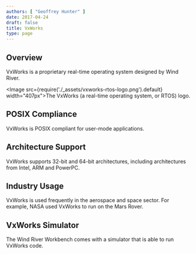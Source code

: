 ```yaml
---
authors: [ "Geoffrey Hunter" ]
date: 2017-04-24
draft: false
title: VxWorks
type: page
---
```


## Overview

VxWorks is a proprietary real-time operating system designed by Wind River.

<Image src={require('./_assets/vxworks-rtos-logo.png').default} width="407px">The VxWorks (a real-time operating system, or RTOS) logo.</Image>

## POSIX Compliance

VxWorks is POSIX compliant for user-mode applications.

## Architecture Support

VxWorks supports 32-bit and 64-bit architectures, including architectures from Intel, ARM and PowerPC.

## Industry Usage

VxWorks is used frequently in the aerospace and space sector. For example, NASA used VxWorks to run on the Mars Rover.

## VxWorks Simulator

The Wind River Workbench comes with a simulator that is able to run VxWorks code.
